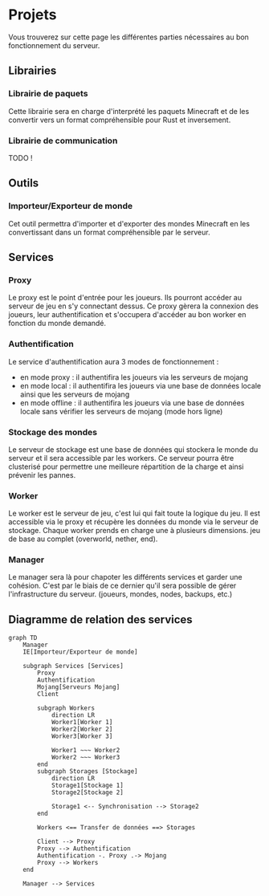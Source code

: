 # Projets

Vous trouverez sur cette page les différentes parties nécessaires au bon fonctionnement du serveur.

## Librairies

### Librairie de paquets

Cette librairie sera en charge d'interprété les paquets Minecraft et de les convertir vers un format compréhensible pour Rust et inversement.

### Librairie de communication


<Callout type="warning">
TODO !
</Callout>


## Outils

### Importeur/Exporteur de monde

Cet outil permettra d'importer et d'exporter des mondes Minecraft en les convertissant dans un format compréhensible par le serveur.


## Services

### Proxy

Le proxy est le point d'entrée pour les joueurs. Ils pourront accéder au serveur de jeu en s'y connectant dessus.
Ce proxy gèrera la connexion des joueurs, leur authentification et s'occupera d'accéder au bon worker en fonction du monde demandé.

### Authentification

Le service d'authentification aura 3 modes de fonctionnement :
- en mode proxy : il authentifira les joueurs via les serveurs de mojang
- en mode local : il authentifira les joueurs via une base de données locale ainsi que les serveurs de mojang
- en mode offline : il authentifira les joueurs via une base de données locale sans vérifier les serveurs de mojang (mode hors ligne)

### Stockage des mondes

Le serveur de stockage est une base de données qui stockera le monde du serveur et il sera accessible par les workers.
Ce serveur pourra être clusterisé pour permettre une meilleure répartition de la charge et ainsi prévenir les pannes.

### Worker

Le worker est le serveur de jeu, c'est lui qui fait toute la logique du jeu. Il est accessible via le proxy et récupère les données du monde via le serveur de stockage.
Chaque worker prends en charge une à plusieurs dimensions. 
jeu de base au complet (overworld, nether, end).

### Manager

Le manager sera là pour chapoter les différents services et garder une cohésion. C'est par le biais de ce dernier qu'il sera possible de gérer l'infrastructure du serveur.
(joueurs, mondes, nodes, backups, etc.)

## Diagramme de relation des services

```mermaid
graph TD
    Manager
    IE[Importeur/Exporteur de monde]

    subgraph Services [Services]
        Proxy
        Authentification
        Mojang[Serveurs Mojang]
        Client

        subgraph Workers
            direction LR
            Worker1[Worker 1]
            Worker2[Worker 2]
            Worker3[Worker 3]

            Worker1 ~~~ Worker2
            Worker2 ~~~ Worker3
        end
        subgraph Storages [Stockage]
            direction LR
            Storage1[Stockage 1]
            Storage2[Stockage 2]
            
            Storage1 <-- Synchronisation --> Storage2
        end
        
        Workers <== Transfer de données ==> Storages

        Client --> Proxy
        Proxy --> Authentification
        Authentification -. Proxy .-> Mojang
        Proxy --> Workers
    end

    Manager --> Services

```